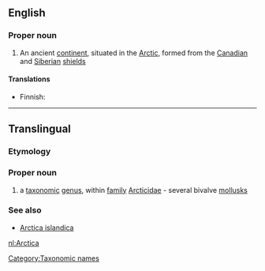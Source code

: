 {{also|arctica}}
==English==

===Proper noun===
{{wikipedia}}
{{en-proper noun}}

# An ancient [[continent]], situated in the [[Arctic]], formed from the [[Canadian]] and [[Siberian]] [[shield]]s

====Translations====
{{trans-top|An ancient continent}}
* Finnish: {{t-|fi|Arctica}}
{{trans-mid}}
{{trans-bottom}}

----
==Translingual==
===Etymology===
{{etystub}}
===Proper noun===
{{wikipedia}}
{{infl|mul|proper noun}}
#a [[taxonomic]] [[genus]], within [[family]] [[Arcticidae]] - several bivalve [[mollusk]]s
{{wikispecies}}
===See also===
*[[Arctica islandica]]
[[Category:Taxonomic names]]

[[nl:Arctica]]